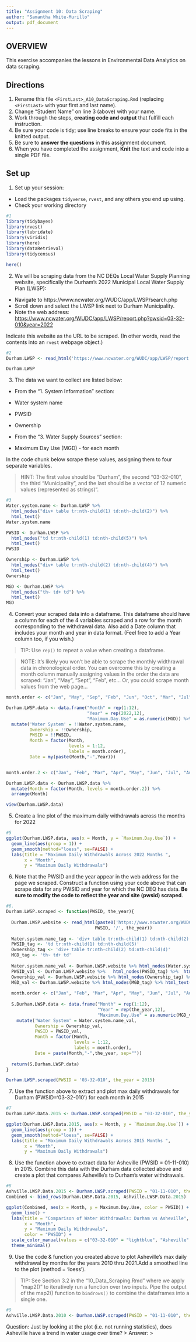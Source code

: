 ```yaml
---
title: "Assignment 10: Data Scraping"
author: "Samantha White-Murillo"
output: pdf_document
---
```


## OVERVIEW

This exercise accompanies the lessons in Environmental Data Analytics on data scraping. 

## Directions
1. Rename this file `<FirstLast>_A10_DataScraping.Rmd` (replacing `<FirstLast>` with your first and last name).
2. Change "Student Name" on line 3 (above) with your name.
3. Work through the steps, **creating code and output** that fulfill each instruction.
4. Be sure your code is tidy; use line breaks to ensure your code fits in the knitted output.
5. Be sure to **answer the questions** in this assignment document.
6. When you have completed the assignment, **Knit** the text and code into a single PDF file.


## Set up 
1. Set up your session:

* Load the packages `tidyverse`, `rvest`, and any others you end up using.
* Check your working directory

```r
#1 
library(tidybayes)
library(rvest)
library(lubridate)
library(viridis)
library(here)
library(dataRetrieval)
library(tidycensus)

here()

```

2. We will be scraping data from the NC DEQs Local Water Supply Planning website, specifically the Durham's 2022 Municipal Local Water Supply Plan (LWSP): 
 * Navigate to https://www.ncwater.org/WUDC/app/LWSP/search.php
 * Scroll down and select the LWSP link next to Durham Municipality. 
 * Note the web address: <https://www.ncwater.org/WUDC/app/LWSP/report.php?pwsid=03-32-010&year=2022>
 
Indicate this website as the URL to be scraped. (In other words, read the contents into an `rvest` webpage object.)

```r
#2 
Durham.LWSP <- read_html('https://www.ncwater.org/WUDC/app/LWSP/report.php?pwsid=03-32-010&year=2022')

Durham.LWSP

```

3. The data we want to collect are listed below:

* From the "1. System Information" section:
 * Water system name
 * PWSID
 * Ownership
 
* From the "3. Water Supply Sources" section:
 * Maximum Day Use (MGD) - for each month

In the code chunk below scrape these values, assigning them to four separate variables.

>HINT: The first value should be "Durham", the second "03-32-010", the third "Municipality", and the last should be a vector of 12 numeric values (represented as strings)".

```r
#3 
Water.system.name <- Durham.LWSP %>%
  html_nodes("div+ table tr:nth-child(1) td:nth-child(2)") %>%
  html_text()
Water.system.name

PWSID <- Durham.LWSP %>%
  html_nodes("td tr:nth-child(1) td:nth-child(5)") %>%
  html_text()
PWSID

Ownership <- Durham.LWSP %>%
  html_nodes("div+ table tr:nth-child(2) td:nth-child(4)") %>%
  html_text()
Ownership

MGD <- Durham.LWSP %>%
  html_nodes("th~ td+ td") %>%
  html_text()
MGD

```


4. Convert your scraped data into a dataframe. This dataframe should have a column for each of the 4 variables scraped and a row for the month corresponding to the withdrawal data. Also add a Date column that includes your month and year in data format. (Feel free to add a Year column too, if you wish.)

>TIP: Use `rep()` to repeat a value when creating a dataframe.

>NOTE: It's likely you won't be able to scrape the monthly widthrawal data in chronological order. You can overcome this by creating a month column manually assigning values in the order the data are scraped: "Jan", "May", "Sept", "Feb", etc... Or, you could scrape month values from the web page...

```r
month.order <- c("Jan", "May", "Sep", "Feb", "Jun", "Oct", "Mar", "Jul", "Nov", "Apr", "Aug", "Dec")

Durham.LWSP.data <- data.frame("Month" = rep(1:12),
                               "Year" = rep(2022,12),
                               "Maximum.Day.Use" = as.numeric(MGD)) %>%
  mutate('Water System' = !!Water.system.name,
         Ownership = !!Ownership,
         PWSID = !!PWSID,
         Month = factor(Month, 
                        levels = 1:12, 
                        labels = month.order),
         Date = my(paste(Month,"-",Year)))


month.order.2 <- c("Jan", "Feb", "Mar", "Apr", "May", "Jun", "Jul", "Aug", "Sep", "Oct", "Nov", "Dec")

Durham.LWSP.data <- Durham.LWSP.data %>%
  mutate(Month = factor(Month, levels = month.order.2)) %>%
  arrange(Month)

view(Durham.LWSP.data)

```


5. Create a line plot of the maximum daily withdrawals across the months for 2022

```r
#5
ggplot(Durham.LWSP.data, aes(x = Month, y = `Maximum.Day.Use`)) +
  geom_line(aes(group = 1)) + 
  geom_smooth(method="loess", se=FALSE) +
  labs(title = "Maximum Daily Withdrawals Across 2022 Months ",
       x = "Month",
       y = "Maximum Daily Withdrawals")

```

6. Note that the PWSID and the year appear in the web address for the page we scraped. Construct a function using your code above that can scrape data for any PWSID and year for which the NC DEQ has data. **Be sure to modify the code to reflect the year and site (pwsid) scraped**.

```r
#6. 
Durham.LWSP.scraped <- function(PWSID, the_year){
  
  Durham.LWSP.website <- read_html(paste0('https://www.ncwater.org/WUDC/app/WWATR/report/view/', 
                                  PWSID, '/', the_year))
  
  Water.system.name_tag <- 'div+ table tr:nth-child(1) td:nth-child(2)'
  PWSID_tag <- 'td tr:nth-child(1) td:nth-child(5)'
  Ownership_tag <- 'div+ table tr:nth-child(2) td:nth-child(4)'
  MGD_tag <- 'th~ td+ td'
  
  Water.system.name_val <- Durham.LWSP.website %>% html_nodes(Water.system.name_tag) %>% html_text()
  PWSID_val <- Durham.LWSP.website %>%   html_nodes(PWSID_tag) %>%  html_text()
  Ownership_val <- Durham.LWSP.website %>% html_nodes(Ownership_tag) %>% html_text()
  MGD_val <- Durham.LWSP.website %>% html_nodes(MGD_tag) %>% html_text()
  
  month.order <- c("Jan", "Feb", "Mar", "Apr", "May", "Jun", "Jul", "Aug", "Sep", "Oct", "Nov", "Dec")
  
  S.Durham.LWSP.data <- data.frame("Month" = rep(1:12),
                                   "Year" = rep(the_year,12),
                                   "Maximum.Day.Use" = as.numeric(MGD_val)) %>% 
    mutate('Water System' = Water.system.name_val,
           Ownership = Ownership_val,
           PWSID = PWSID_val,
           Month = factor(Month,
                          levels = 1:12, 
                          labels = month.order),
           Date = paste(Month,"-",the_year, sep=""))
  
  return(S.Durham.LWSP.data)
}

Durham.LWSP.scraped(PWSID = '03-32-010', the_year = 2015)

```

7. Use the function above to extract and plot max daily withdrawals for Durham (PWSID='03-32-010') for each month in 2015

```r
#7 
Durham.LWSP.Data.2015 <- Durham.LWSP.scraped(PWSID = "03-32-010", the_year = 2015)

ggplot(Durham.LWSP.Data.2015, aes(x = Month, y = `Maximum.Day.Use`)) +
  geom_line(aes(group = 1)) + 
  geom_smooth(method="loess", se=FALSE) +
  labs(title = "Maximum Daily Withdrawals Across 2015 Months ",
       x = "Month",
       y = "Maximum Daily Withdrawals")

```

8. Use the function above to extract data for Asheville (PWSID = 01-11-010) in 2015. Combine this data with the Durham data collected above and create a plot that compares Asheville's to Durham's water withdrawals.

```r
#8 
Ashville.LWSP.Data.2015 <- Durham.LWSP.scraped(PWSID = "01-11-010", the_year = 2015)
Combined <- bind_rows(Durham.LWSP.Data.2015, Ashville.LWSP.Data.2015)

ggplot(Combined, aes(x = Month, y = Maximum.Day.Use, color = PWSID)) +
  geom_line() +
  labs(title = "Comparison of Water Withdrawals: Durham vs Asheville",
       x = "Month",
       y = "Maximum Daily Withdrawals",
       color = "PWSID") +
  scale_color_manual(values = c("03-32-010" = "lightblue", "Asheville" = "pink")) +
  theme_minimal()

```


9. Use the code & function you created above to plot Asheville's max daily withdrawal by months for the years 2010 thru 2021.Add a smoothed line to the plot (method = 'loess').

> TIP: See Section 3.2 in the "10_Data_Scraping.Rmd" where we apply "map2()" to iteratively run a function over two inputs. Pipe the output of the map2() function to `bindrows()` to combine the dataframes into a single one. 

```r
#9 
Ashville.LWSP.Data.2010 <- Durham.LWSP.scraped(PWSID = "01-11-010", the_year = 2015)


```

Question: Just by looking at the plot (i.e. not running statistics), does Asheville have a trend in water usage over time?
> Answer:
>
